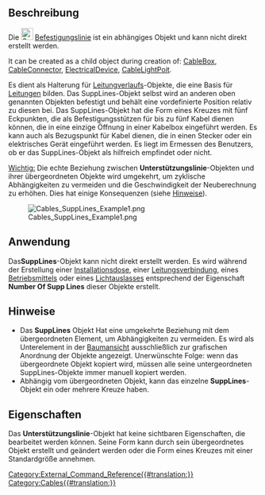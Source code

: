<languages/>

{{Docnav/de
|[[Cables_CableTerminal/de|Kabelanschluss]]
|[[Cables_SupportPoint/de|BefestigungsPunkt]]
|[[Cables_Workbench/de|Cables]]
|IconL=Cables_CableTerminal.svg
|IconR=Cables_SupportPoint.svg
|IconC=Cables_workbench_icon.svg
}}

{{GuiCommand/de
|Name=Cables SuppLines
|Name/de=Cables Befestigungslinie
|MenuLocation=
|Workbenches=[[Cables_Workbench/de|Cables]]
|Shortcut=
|Version=0.3.0
|SeeAlso=[[Cables_CableBox/de|Cables Installationsdose]], [[Cables_CableConnector/de|Cables Leitungsverbindung]], [[Cables_ElectricalDevice/de|Cables Elektrisches Gerät]], [[Cables_CableLightPoint/de|Cables Lichtauslass]]
}}

<span id="Description"></span>
==Beschreibung==

Die [[File:Cables_SuppLines.svg|24px]] [[Cables_SuppLines/de|Befestigungslinie]] ist ein abhängiges Objekt und kann nicht direkt erstellt werden.

It can be created as a child object during creation of: [[Cables_CableBox|CableBox]], [[Cables_CableConnector|CableConnector]], [[Cables_ElecticalDevice|ElectricalDevice]], [[Cables_CableLightPoint|CableLightPoit]].

Es dient als Halterung für [[Cables_WireFlex/de|Leitungverlaufs]]-Objekte, die eine Basis für [[Cables_Cable/de|Leitungen]] bilden. Das SuppLines-Objekt selbst wird an anderen oben genannten Objekten befestigt und behält eine vordefinierte Position relativ zu diesen bei. Das SuppLines-Objekt hat die Form eines Kreuzes mit fünf Eckpunkten, die als Befestigungsstützen für bis zu fünf Kabel dienen können, die in eine einzige Öffnung in einer Kabelbox eingeführt werden. Es kann auch als Bezugspunkt für Kabel dienen, die in einen Stecker oder ein elektrisches Gerät eingeführt werden. Es liegt im Ermessen des Benutzers, ob er das SuppLines-Objekt als hilfreich empfindet oder nicht.

<u> Wichtig:</u> Die echte Beziehung zwischen '''Unterstützungslinie'''-Objekten und ihrer übergeordneten Objekte wird umgekehrt, um zyklische Abhängigkeiten zu vermeiden und die Geschwindigkeit der Neuberechnung zu erhöhen. Dies hat einige Konsequenzen (siehe [[#Notes|Hinweise]]).

[[File:Cables_SuppLines_Example1.png]]

{{Caption|Beispiel einer Standard-Unterstützungslinienform.}}

<span id="Usage"></span>
==Anwendung==

Das'''SuppLines'''-Objekt kann nicht direkt erstellt werden. Es wird während der Erstellung einer [[Cables_CableBox/de|Installationsdose]], einer [[Cables_CableConnector/de|Leitungsverbindung]], eines [[Cables_ElectricalDevice/de|Betriebsmittels]] oder eines [[Cables_CableLightPoint/de|Lichtauslasses]] entsprechend der Eigenschaft '''Number Of Supp Lines''' dieser Objekte erstellt.

<span id="Notes"></span>
==Hinweise==

* Das '''SuppLines''' Objekt Hat eine umgekehrte Beziehung mit dem übergeordneten Element, um Abhängigkeiten zu vermeiden. Es wird als Unterelement in der [[Tree_View/de|Baumansicht]] ausschließlich zur grafischen Anordnung der Objekte angezeigt. Unerwünschte Folge: wenn das übergeordnete Objekt kopiert wird, müssen alle seine untergeordneten SuppLines-Objekte immer manuell kopiert werden.
* Abhängig vom übergeordneten Objekt, kann das einzelne '''SuppLines'''-Objekt ein oder mehrere Kreuze haben.

<span id="Properties"></span>
==Eigenschaften==

Das '''Unterstützungslinie'''-Objekt hat keine sichtbaren Eigenschaften, die bearbeitet werden können. Seine Form kann durch sein übergeordnetes Objekt erstellt und geändert werden oder die Form eines Kreuzes mit einer Standardgröße annehmen.

{{Docnav/de
|[[Cables_CableTerminal/de|Kabelanschluss]]
|[[Cables_SupportPoint/de|BefestigungsPunkt]]
|[[Cables_Workbench/de|Cables]]
|IconL=Cables_CableTerminal.svg
|IconR=Cables_SupportPoint.svg
|IconC=Cables_workbench_icon.svg
}}

[[Category:External_Command_Reference{{#translation:}}]]
[[Category:Cables{{#translation:}}]]